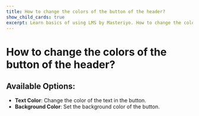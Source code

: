 ---
title: How to change the colors of the button of the header?
show_child_cards: true
excerpt: Learn basics of using LMS by Masteriyo. How to change the colors of the button of the header.
---

# How to change the colors of the button of the header?

## Available Options:

- **Text Color**: Change the color of the text in the button.
- **Background Color**: Set the background color of the button.
